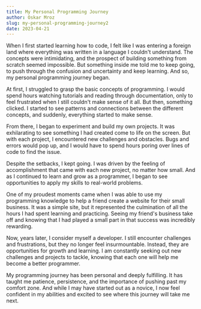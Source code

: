 ```yaml
---
title: My Personal Programming Journey
author: Oskar Mroz
slug: my-personal-programming-journey2
date: 2023-04-21
---
```


When I first started learning how to code, I felt like I was entering a foreign land where everything was written in a language I couldn't understand. The concepts were intimidating, and the prospect of building something from scratch seemed impossible. But something inside me told me to keep going, to push through the confusion and uncertainty and keep learning. And so, my personal programming journey began.

At first, I struggled to grasp the basic concepts of programming. I would spend hours watching tutorials and reading through documentation, only to feel frustrated when I still couldn't make sense of it all. But then, something clicked. I started to see patterns and connections between the different concepts, and suddenly, everything started to make sense.

From there, I began to experiment and build my own projects. It was exhilarating to see something I had created come to life on the screen. But with each project, I encountered new challenges and obstacles. Bugs and errors would pop up, and I would have to spend hours poring over lines of code to find the issue.

Despite the setbacks, I kept going. I was driven by the feeling of accomplishment that came with each new project, no matter how small. And as I continued to learn and grow as a programmer, I began to see opportunities to apply my skills to real-world problems.

One of my proudest moments came when I was able to use my programming knowledge to help a friend create a website for their small business. It was a simple site, but it represented the culmination of all the hours I had spent learning and practicing. Seeing my friend's business take off and knowing that I had played a small part in that success was incredibly rewarding.

Now, years later, I consider myself a developer. I still encounter challenges and frustrations, but they no longer feel insurmountable. Instead, they are opportunities for growth and learning. I am constantly seeking out new challenges and projects to tackle, knowing that each one will help me become a better programmer.

My programming journey has been personal and deeply fulfilling. It has taught me patience, persistence, and the importance of pushing past my comfort zone. And while I may have started out as a novice, I now feel confident in my abilities and excited to see where this journey will take me next.

